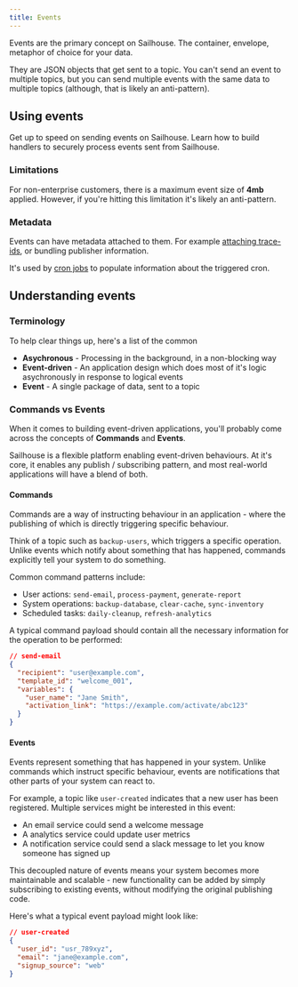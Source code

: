 ```yaml
---
title: Events
---
```


Events are the primary concept on Sailhouse. The container, envelope, metaphor of choice for your data.

They are JSON objects that get sent to a topic. You can't send an event to multiple topics, but you can send multiple events with the same data to multiple topics (although, that is likely an anti-pattern).

## Using events

<CardGroup cols={2}>

<Card title="Learn how to send events" icon="rocket" href="/guides/sending-events">
Get up to speed on sending events on Sailhouse.
</Card>
<Card title="Receive push events" icon="envelopes-bulk" href="/guides/receiving-push-events">
Learn how to build handlers to securely process events sent from Sailhouse.
</Card>
</CardGroup>

### Limitations

For non-enterprise customers, there is a maximum event size of **4mb** applied. However, if you're hitting this limitation it's likely an anti-pattern.

### Metadata

Events can have metadata attached to them. For example [attaching trace-ids](/observability/tracing), or bundling publisher information.

It's used by [cron jobs](/guides/cron-jobs) to populate information about the triggered cron.

## Understanding events

### Terminology

To help clear things up, here's a list of the common

- **Asychronous** - Processing in the background, in a non-blocking way
- **Event-driven** - An application design which does most of it's logic asychronously in response to logical events
- **Event** - A single package of data, sent to a topic

### Commands vs Events

When it comes to building event-driven applications, you'll probably come across the concepts of **Commands** and **Events**.

Sailhouse is a flexible platform enabling event-driven behaviours. At it's core, it enables any publish / subscribing pattern, and most real-world applications will have a blend of both.

#### Commands

Commands are a way of instructing behaviour in an application - where the publishing of which is directly triggering specific behaviour.

Think of a topic such as `backup-users`, which triggers a specific operation. Unlike events which notify about something that has happened, commands explicitly tell your system to do something.

Common command patterns include:
- User actions: `send-email`, `process-payment`, `generate-report`
- System operations: `backup-database`, `clear-cache`, `sync-inventory`
- Scheduled tasks: `daily-cleanup`, `refresh-analytics`

A typical command payload should contain all the necessary information for the operation to be performed:

```json
// send-email
{
  "recipient": "user@example.com",
  "template_id": "welcome_001",
  "variables": {
    "user_name": "Jane Smith",
    "activation_link": "https://example.com/activate/abc123"
  }
}
```

#### Events

Events represent something that has happened in your system. Unlike commands which instruct specific behaviour, events are notifications that other parts of your system can react to.

For example, a topic like `user-created` indicates that a new user has been registered. Multiple services might be interested in this event:
- An email service could send a welcome message
- A analytics service could update user metrics
- A notification service could send a slack message to let you know someone has signed up

This decoupled nature of events means your system becomes more maintainable and scalable - new functionality can be added by simply subscribing to existing events, without modifying the original publishing code.

Here's what a typical event payload might look like:

```json
// user-created
{
  "user_id": "usr_789xyz",
  "email": "jane@example.com",
  "signup_source": "web"
}
```
